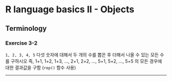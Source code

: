 

# R language basics II - Objects

## Terminology

### Exercise 3-2

`1, 2, 3, 4, 5` 다섯 숫자에 대해서 두 개의 수를 뽑은 후 더해서 나올 수 있는 모든 수를 구하시오 즉, 1+1, 1+2, 1+3, ..., 2+1, 2+2, ..., 5+1, 5+2, ..., 5+5 의 모든 경우에 대한 결과값을 구함 (`rep()` 함수 사용)

---